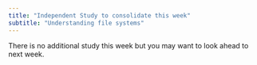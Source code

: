 ```yaml
---
title: "Independent Study to consolidate this week"
subtitle: "Understanding file systems"
---
```



There is no additional study this week but you may want to look ahead to next week.